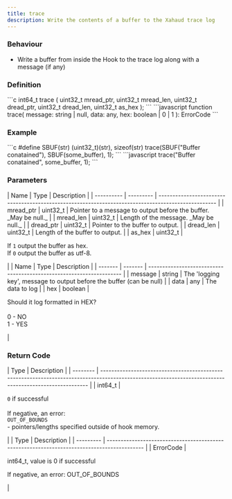```yaml
---
title: trace
description: Write the contents of a buffer to the Xahaud trace log
---
```


### Behaviour

* Write a buffer from inside the Hook to the trace log along with a message (if any)

### Definition

<Tabs>
<TabItem label="C">
```c
int64_t trace (
    uint32_t mread_ptr,
    uint32_t mread_len,
    uint32_t dread_ptr,
    uint32_t dread_len,
    uint32_t as_hex
);
```


</TabItem>

<TabItem label="JavaScript">
```javascript
function trace(
    message: string | null,
    data: any,
    hex: boolean | 0 | 1
  ): ErrorCode
```
</TabItem>
</Tabs>



### Example

<Tabs>
<TabItem label="C">
```c
#define SBUF(str) (uint32_t)(str), sizeof(str)
trace(SBUF("Buffer conatained"), SBUF(some_buffer), 1);
```
</TabItem>

<TabItem label="JavaScript">
```javascript
trace("Buffer conatained", some_buffer, 1);
```
</TabItem>
</Tabs>



### Parameters

<Tabs>
<TabItem label="C">
| Name       | Type      | Description                                                                                         |
| ---------- | --------- | --------------------------------------------------------------------------------------------------- |
| mread_ptr | uint32_t | Pointer to a message to output before the buffer. _May be null._                                    |
| mread_len | uint32_t | Length of the message. _May be null._                                                               |
| dread_ptr | uint32_t | Pointer to the buffer to output.                                                                    |
| dread_len | uint32_t | Length of the buffer to output.                                                                     |
| as_hex    | uint32_t | <p>If <code>1</code> output the buffer as hex.<br />If <code>0</code> output the buffer as utf-8.</p> |
</TabItem>

<TabItem label="JavaScript">
| Name    | Type    | Description                                                          |
| ------- | ------- | -------------------------------------------------------------------- |
| message | string  | The 'logging key', message to output before the buffer (can be null) |
| data    | any     | The data to log                                                      |
| hex     | boolean | <p>Should it log formatted in HEX?<br /><br />0 - NO<br />1 - YES</p>      |
</TabItem>
</Tabs>



### Return Code

<Tabs>
<TabItem label="C">
| Type     | Description                                                                                                                                             |
| -------- | ------------------------------------------------------------------------------------------------------------------------------------------------------- |
| int64_t | <p><code>0</code> if successful<br /><br />If negative, an error:<br /><code>OUT_OF_BOUNDS</code><br />- pointers/lengths specified outside of hook memory.</p> |
</TabItem>

<TabItem label="JavaScript">
| Type      | Description                                                                                 |
| --------- | ------------------------------------------------------------------------------------------- |
| ErrorCode | <p>int64_t, value is 0 if successful</p><p></p><p> If negative, an error: OUT_OF_BOUNDS</p> |
</TabItem>
</Tabs>

